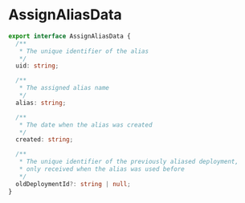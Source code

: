 # AssignAliasData

```typescript
export interface AssignAliasData {
  /**
   * The unique identifier of the alias
   */
  uid: string;

  /**
   * The assigned alias name
   */
  alias: string;

  /**
   * The date when the alias was created
   */
  created: string;

  /**
   * The unique identifier of the previously aliased deployment,
   * only received when the alias was used before
   */
  oldDeploymentId?: string | null;
}
```
